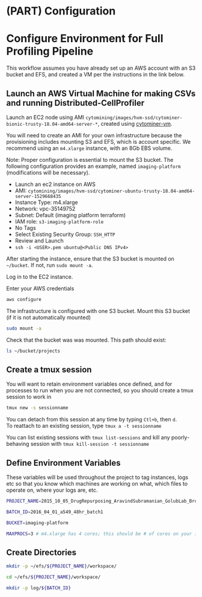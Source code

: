 # (PART) Configuration {-}

# Configure Environment for Full Profiling Pipeline

This workflow assumes you have already set up an AWS account with an S3 bucket and EFS, and created a VM per the instructions in the link below.

## Launch an AWS Virtual Machine for making CSVs and running Distributed-CellProfiler

Launch an EC2 node using AMI `cytomining/images/hvm-ssd/cytominer-bionic-trusty-18.04-amd64-server-*`, created using [cytominer-vm](https://github.com/cytomining/cytominer-vm).

You will need to create an AMI for your own infrastructure because the provisioning includes mounting S3 and EFS, which is account specific.
We recommend using an `m4.xlarge` instance, with an 8Gb EBS volume.

Note: Proper configuration is essential to mount the S3 bucket.
The following configuration provides an example, named `imaging-platform` (modifications will be necessary).

  * Launch an ec2 instance on AWS
  * AMI: `cytomining/images/hvm-ssd/cytominer-ubuntu-trusty-18.04-amd64-server-1529668435`
  * Instance Type: m4.xlarge
  * Network: vpc-35149752 
  * Subnet: Default (imaging platform terraform)
  * IAM role: `s3-imaging-platform-role`
  * No Tags
  * Select Existing Security Group: `SSH_HTTP`
  * Review and Launch
  * `ssh -i <USER>.pem ubuntu@<Public DNS IPv4>`

After starting the instance, ensure that the S3 bucket is mounted on `~/bucket`.
If not, run `sudo mount -a`.


Log in to the EC2 instance.


Enter your AWS credentials

```sh
aws configure
```

The infrastructure is configured with one S3 bucket.
Mount this S3 bucket (if it is not automatically mounted)

```sh
sudo mount -a
```

Check that the bucket was was mounted.
This path should exist:

```sh
ls ~/bucket/projects
```

## Create a tmux session

You will want to retain environment variables once defined, and for processes to run when you are not connected, so you should create a tmux session to work in

```sh
tmux new -s sessionname
```

You can detach from this session at any time by typing `Ctl+b`, then `d`.  
To reattach to an existing session, type `tmux a -t sessionname`

You can list existing sessions with `tmux list-sessions` and kill any poorly-behaving session with `tmux kill-session -t sessionname`

## Define Environment Variables

These variables will be used throughout the project to tag instances, logs etc so that you know which machines are working on what, which files to operate on, where your logs are, etc.

```sh
PROJECT_NAME=2015_10_05_DrugRepurposing_AravindSubramanian_GolubLab_Broad

BATCH_ID=2016_04_01_a549_48hr_batch1

BUCKET=imaging-platform

MAXPROCS=3 # m4.xlarge has 4 cores; this should be # of cores on your instance - 1
```

## Create Directories

```sh
mkdir -p ~/efs/${PROJECT_NAME}/workspace/

cd ~/efs/${PROJECT_NAME}/workspace/

mkdir -p log/${BATCH_ID}
```
